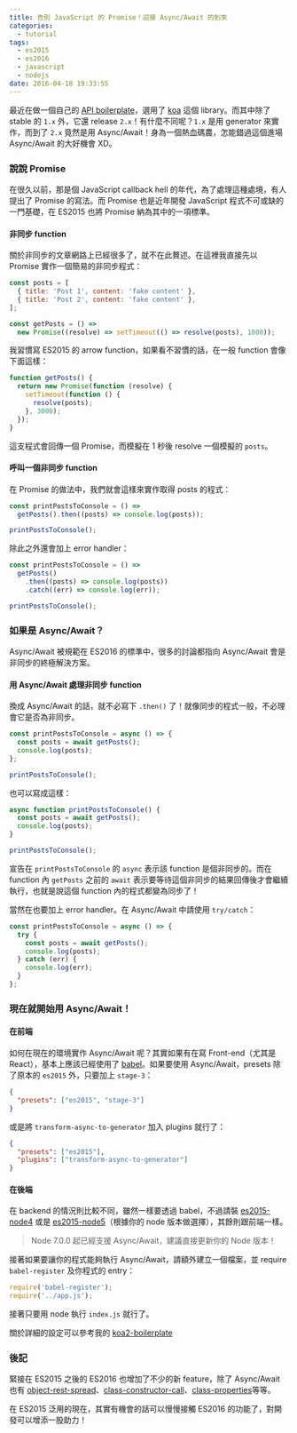```yaml
---
title: 告別 JavaScript 的 Promise！迎接 Async/Await 的到來
categories:
  - tutorial
tags:
  - es2015
  - es2016
  - javascript
  - nodejs
date: 2016-04-18 19:33:55
---
```


最近在做一個自己的 [API boilerplate](https://github.com/jigsawye/koa2-boilerplate)，選用了 [koa](https://github.com/koajs/koa) 這個 library。而其中除了 stable 的 `1.x` 外，它還 release `2.x`！有什麼不同呢？`1.x` 是用 generator 來實作，而到了 `2.x` 竟然是用 Async/Await！身為一個熱血碼農，怎能錯過這個進場 Async/Await 的大好機會 XD。

<!-- more -->

### 說說 Promise

在很久以前，那是個 JavaScript callback hell 的年代，為了處理這種處境，有人提出了 Promise 的寫法。而 Promise 也是近年開發 JavaScript 程式不可或缺的一門基礎，在 ES2015 也將 Promise 納為其中的一項標準。

#### 非同步 function

關於非同步的文章網路上已經很多了，就不在此贅述。在這裡我直接先以 Promise 實作一個簡易的非同步程式：

```js
const posts = [
  { title: 'Post 1', content: 'fake content' },
  { title: 'Post 2', content: 'fake content' },
];

const getPosts = () =>
  new Promise((resolve) => setTimeout(() => resolve(posts), 1000));
```

我習慣寫 ES2015 的 arrow function，如果看不習慣的話，在一般 function 會像下面這樣：

```js
function getPosts() {
  return new Promise(function (resolve) {
    setTimeout(function () {
      resolve(posts);
    }, 3000);
  });
}
```

這支程式會回傳一個 Promise，而模擬在 1 秒後 resolve 一個模擬的 `posts`。

#### 呼叫一個非同步 function

在 Promise 的做法中，我們就會這樣來實作取得 posts 的程式：

```js
const printPostsToConsole = () =>
  getPosts().then((posts) => console.log(posts));

printPostsToConsole();
```

除此之外還會加上 error handler：

```js
const printPostsToConsole = () =>
  getPosts()
    .then((posts) => console.log(posts))
    .catch((err) => console.log(err));

printPostsToConsole();
```

### 如果是 Async/Await？

Async/Await 被規範在 ES2016 的標準中，很多的討論都指向 Async/Await 會是非同步的終極解決方案。

#### 用 Async/Await 處理非同步 function

換成 Async/Await 的話，就不必寫下 `.then()` 了！就像同步的程式一般，不必理會它是否為非同步。

```js
const printPostsToConsole = async () => {
  const posts = await getPosts();
  console.log(posts);
};

printPostsToConsole();
```

也可以寫成這樣：

```js
async function printPostsToConsole() {
  const posts = await getPosts();
  console.log(posts);
}

printPostsToConsole();
```

宣告在 `printPostsToConsole` 的 `async` 表示該 function 是個非同步的。而在 function 內 `getPosts` 之前的 `await` 表示要等待這個非同步的結果回傳後才會繼續執行，也就是說這個 function 內的程式都變為同步了！

當然在也要加上 error handler。在 Async/Await 中請使用 `try/catch`：

```js
const printPostsToConsole = async () => {
  try {
    const posts = await getPosts();
    console.log(posts);
  } catch (err) {
    console.log(err);
  }
};
```

### 現在就開始用 Async/Await！

#### 在前端

如何在現在的環境實作 Async/Await 呢？其實如果有在寫 Front-end（尤其是 React），基本上應該已經使用了 [babel](babeljs.io)。如果要使用 Async/Await，presets 除了原本的 `es2015` 外，只要加上 `stage-3`：

```json
{
  "presets": ["es2015", "stage-3"]
}
```

或是將 `transform-async-to-generator` 加入 plugins 就行了：

```json
{
  "presets": ["es2015"],
  "plugins": ["transform-async-to-generator"]
}
```

#### 在後端

在 backend 的情況則比較不同，雖然一樣要透過 babel，不過請裝 [es2015-node4](babel-preset-es2015-node4) 或是 [es2015-node5](https://github.com/alekseykulikov/babel-preset-es2015-node5)（根據你的 node 版本做選擇），其餘則跟前端一樣。

> Node 7.0.0 起已經支援 Async/Await，建議直接更新你的 Node 版本！

接著如果要讓你的程式能夠執行 Async/Await，請額外建立一個檔案，並 require `babel-register` 及你程式的 entry：

```js
require('babel-register');
require('../app.js');
```

接著只要用 node 執行 `index.js` 就行了。

關於詳細的設定可以參考我的 [koa2-boilerplate](https://github.com/jigsawye/koa2-boilerplate)

### 後記

緊接在 ES2015 之後的 ES2016 也增加了不少的新 feature，除了 Async/Await 也有 [object-rest-spread](https://github.com/sebmarkbage/ecmascript-rest-spread)、[class-constructor-call](https://github.com/tc39/ecma262/blob/master/workingdocs/callconstructor.md)、[class-properties](https://github.com/jeffmo/es-class-fields-and-static-properties)等等。

在 ES2015 泛用的現在，其實有機會的話可以慢慢接觸 ES2016 的功能了，對開發可以增添一股助力！
